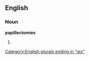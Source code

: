 ==English==

===Noun===
'''papillectomies'''

# {{plural of|[[papillectomy]]}}

[[Category:English plurals ending in "ies"]]